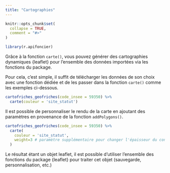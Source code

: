 ```yaml
---
title: "Cartographies"
---
```


```r
knitr::opts_chunk$set(
  collapse = TRUE,
  comment = "#>"
)
```

```r
library(r.apifoncier)
```

Grâce à la fonction `carte()`, vous pouvez générer des cartographies dynamiques {leaflet} pour l'ensemble des données importées via les fonctions du package.

Pour cela, c'est simple, il suffit de télécharger les données de son choix avec une fonction dédiée et de les passer dans la fonction `carte()` comme les exemples ci-dessous.

```r
cartofriches_geofriches(code_insee = 59350) %>% 
  carte(couleur = 'site_statut')
```

Il est possible de personnaliser le rendu de la carte en ajoutant des paramètres en provenance de la fonction `addPolygons()`.

```r
cartofriches_geofriches(code_insee = 59350) %>% 
  carte(
    couleur = 'site_statut',
    weight=3 # paramètre supplémentaire pour changer l'épaisseur du contour
  )
```

Le résultat étant un objet leaflet, il est possible d'utiliser l'ensemble des fonctions du package {leaflet} pour traiter cet objet (sauvegarde, personnalisation, etc.)
